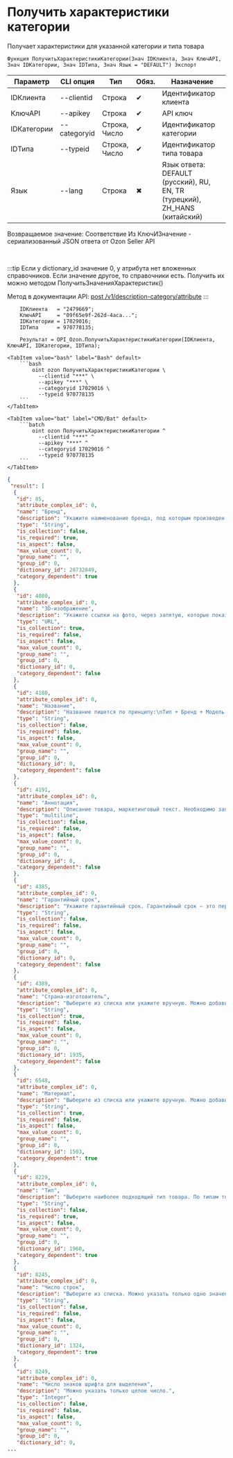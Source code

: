 ﻿---
sidebar_position: 2
description:  Получает характеристики для указанной категории и типа товараСтраницы
keywords: [1C, 1С, 1С:Предприятие, 1С:Предприятие 8.3, API, Интеграция, Сервисы, Обмен, OneScript, CLI, Ozon]
---


# Получить характеристики категории
 Получает характеристики для указанной категории и типа товара



`Функция ПолучитьХарактеристикиКатегории(Знач IDКлиента, Знач КлючAPI, Знач IDКатегории, Знач IDТипа, Знач Язык = "DEFAULT") Экспорт`

  | Параметр | CLI опция | Тип | Обяз. | Назначение |
  |-|-|-|-|-|
  | IDКлиента | --clientid | Строка | &#x2714; | Идентификатор клиента |
  | КлючAPI | --apikey | Строка | &#x2714; | API ключ |
  | IDКатегории | --categoryid | Строка, Число | &#x2714; | Идентификатор категории |
  | IDТипа | --typeid | Строка, Число | &#x2714; | Идентификатор типа товара |
  | Язык | --lang | Строка | &#x2716; | Язык ответа: DEFAULT (русский), RU, EN, TR (турецкий), ZH_HANS (китайский) |

  
  Возвращаемое значение:   Соответствие Из КлючИЗначение - сериализованный JSON ответа от Ozon Seller API

<br/>

:::tip
Если у dictionary_id значение 0, у атрибута нет вложенных справочников. Если значение другое, то справочники есть. Получить их можно методом ПолучитьЗначенияХарактеристик()

Метод в документации API: [post /v1/description-category/attribute](https://docs.ozon.ru/api/seller/#operation/DescriptionCategoryAPI_GetAttributes)
:::
<br/>



```bsl title="Пример использования для 1С:Предприятие/OneScript"
    IDКлиента   = "2479669";
    КлючAPI     = "09f65e9f-262d-4aca...";
    IDКатегории = 17029016;
    IDТипа      = 970778135;

    Результат = OPI_Ozon.ПолучитьХарактеристикиКатегории(IDКлиента, КлючAPI, IDКатегории, IDТипа);
```
    

 <Tabs>
  
    <TabItem value="bash" label="Bash" default>
        ```bash
            oint ozon ПолучитьХарактеристикиКатегории \
              --clientid "***" \
              --apikey "***" \
              --categoryid 17029016 \
              --typeid 970778135
        ```
    </TabItem>
  
    <TabItem value="bat" label="CMD/Bat" default>
        ```batch
            oint ozon ПолучитьХарактеристикиКатегории ^
              --clientid "***" ^
              --apikey "***" ^
              --categoryid 17029016 ^
              --typeid 970778135
        ```
    </TabItem>
</Tabs>


```json title="Результат"
{
 "result": [
  {
   "id": 85,
   "attribute_complex_id": 0,
   "name": "Бренд",
   "description": "Укажите наименование бренда, под которым произведен товар. Если товар не имеет бренда, используйте значение \"Нет бренда\".",
   "type": "String",
   "is_collection": false,
   "is_required": true,
   "is_aspect": false,
   "max_value_count": 0,
   "group_name": "",
   "group_id": 0,
   "dictionary_id": 28732849,
   "category_dependent": true
  },
  {
   "id": 4080,
   "attribute_complex_id": 0,
   "name": "3D-изображение",
   "description": "Укажите ссылки на фото, через запятую, которые показывает товар под разными равными углами. В серии фото важно соблюдать последовательность, чтобы ракурс каждого следующего фото отличался от предыдущего на равный угол. Из этих фотографий на сайте автоматически сформируется 3D-модель товара. Минимальное рекомендованное количество - 15 штук.",
   "type": "URL",
   "is_collection": true,
   "is_required": false,
   "is_aspect": false,
   "max_value_count": 0,
   "group_name": "",
   "group_id": 0,
   "dictionary_id": 0,
   "category_dependent": false
  },
  {
   "id": 4180,
   "attribute_complex_id": 0,
   "name": "Название",
   "description": "Название пишется по принципу:\nТип + Бренд + Модель (серия + пояснение) + Артикул производителя + , (запятая) + Атрибут\nНазвание не пишется большими буквами (не используем caps lock).\nПеред атрибутом ставится запятая. Если атрибутов несколько, они так же разделяются запятыми.\nЕсли какой-то составной части названия нет - пропускаем её.\nАтрибутом может быть: цвет, вес, объём, количество штук в упаковке и т.д.\nЦвет пишется с маленькой буквы, в мужском роде, единственном числе.\nСлово цвет в названии не пишем.\nТочка в конце не ставится.\nНикаких знаков препинания, кроме запятой, не используем.\nКавычки используем только для названий на русском языке.\nПримеры корректных названий:\nСмартфон Apple iPhone XS MT572RU/A, space black \nКеды Dr. Martens Киноклассика, бело-черные, размер 43\nСтиральный порошок Ariel Магия белого с мерной ложкой, 15 кг\nСоус Heinz Xtreme Tabasco суперострый, 10 мл\nИгрушка для животных Четыре лапы \"Бегающая мышка\" БММ, белый",
   "type": "String",
   "is_collection": false,
   "is_required": false,
   "is_aspect": false,
   "max_value_count": 0,
   "group_name": "",
   "group_id": 0,
   "dictionary_id": 0,
   "category_dependent": false
  },
  {
   "id": 4191,
   "attribute_complex_id": 0,
   "name": "Аннотация",
   "description": "Описание товара, маркетинговый текст. Необходимо заполнять на русском языке.",
   "type": "multiline",
   "is_collection": false,
   "is_required": false,
   "is_aspect": false,
   "max_value_count": 0,
   "group_name": "",
   "group_id": 0,
   "dictionary_id": 0,
   "category_dependent": false
  },
  {
   "id": 4385,
   "attribute_complex_id": 0,
   "name": "Гарантийный срок",
   "description": "Укажите гарантийный срок. Гарантийный срок – это период, в течение которого изготовитель гарантирует качество товара и обязуется принять данный товар у потребителя для проведения проверки качества (экспертизы) и выполнения предусмотренных законом требований.",
   "type": "String",
   "is_collection": false,
   "is_required": false,
   "is_aspect": false,
   "max_value_count": 0,
   "group_name": "",
   "group_id": 0,
   "dictionary_id": 0,
   "category_dependent": false
  },
  {
   "id": 4389,
   "attribute_complex_id": 0,
   "name": "Страна-изготовитель",
   "description": "Выберите из списка или укажите вручную. Можно добавить несколько значений через точку с запятой. Если точка с запятой есть в значении атрибута, поместите знак в кавычки \";\".",
   "type": "String",
   "is_collection": true,
   "is_required": false,
   "is_aspect": false,
   "max_value_count": 0,
   "group_name": "",
   "group_id": 0,
   "dictionary_id": 1935,
   "category_dependent": false
  },
  {
   "id": 6548,
   "attribute_complex_id": 0,
   "name": "Материал",
   "description": "Выберите из списка или укажите вручную. Можно добавить несколько значений через точку с запятой. Если точка с запятой есть в значении атрибута, поместите знак в кавычки \";\".",
   "type": "String",
   "is_collection": true,
   "is_required": false,
   "is_aspect": false,
   "max_value_count": 0,
   "group_name": "",
   "group_id": 0,
   "dictionary_id": 1503,
   "category_dependent": true
  },
  {
   "id": 8229,
   "attribute_complex_id": 0,
   "name": "Тип",
   "description": "Выберите наиболее подходящий тип товара. По типам товары распределяются по категориям на сайте Ozon. Если тип указан неправильно, товар попадет в неверную категорию. Чтобы правильно указать тип, найдите на сайте Ozon товары, похожие на ваш, и посмотрите, какой тип у них указан.",
   "type": "String",
   "is_collection": false,
   "is_required": true,
   "is_aspect": false,
   "max_value_count": 0,
   "group_name": "",
   "group_id": 0,
   "dictionary_id": 1960,
   "category_dependent": true
  },
  {
   "id": 8245,
   "attribute_complex_id": 0,
   "name": "Число строк",
   "description": "Выберите из списка. Можно указать только одно значение.",
   "type": "String",
   "is_collection": false,
   "is_required": false,
   "is_aspect": false,
   "max_value_count": 0,
   "group_name": "",
   "group_id": 0,
   "dictionary_id": 1324,
   "category_dependent": true
  },
  {
   "id": 8249,
   "attribute_complex_id": 0,
   "name": "Число знаков шрифта для выделения",
   "description": "Можно указать только целое число.",
   "type": "Integer",
   "is_collection": false,
   "is_required": false,
   "is_aspect": false,
   "max_value_count": 0,
   "group_name": "",
   "group_id": 0,
   "dictionary_id": 0,
...
```
